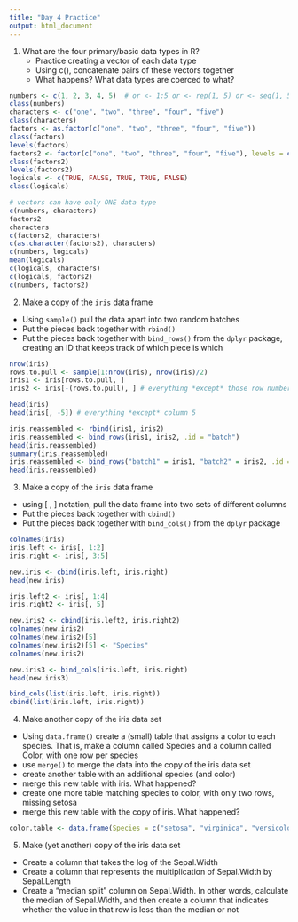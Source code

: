 ```yaml
---
title: "Day 4 Practice"
output: html_document
---
```


1. What are the four primary/basic data types in R?
   - Practice creating a vector of each data type
   - Using c(), concatenate pairs of these vectors together
   - What happens?  What data types are coerced to what?

```r
numbers <- c(1, 2, 3, 4, 5)  # or <- 1:5 or <- rep(1, 5) or <- seq(1, 5, 1)
class(numbers)
characters <- c("one", "two", "three", "four", "five")
class(characters)
factors <- as.factor(c("one", "two", "three", "four", "five"))
class(factors)
levels(factors)
factors2 <- factor(c("one", "two", "three", "four", "five"), levels = c("one", "two", "three", "four", "five"))
class(factors2)
levels(factors2)
logicals <- c(TRUE, FALSE, TRUE, TRUE, FALSE)
class(logicals)

# vectors can have only ONE data type
c(numbers, characters)
factors2
characters
c(factors2, characters)
c(as.character(factors2), characters)
c(numbers, logicals)
mean(logicals)
c(logicals, characters)
c(logicals, factors2)
c(numbers, factors2)

```

2. Make a copy of the `iris` data frame
  - Using `sample()` pull the data apart into two random batches
  - Put the pieces back together with `rbind()`
  - Put the pieces back together with `bind_rows()` from the `dplyr` package, creating an ID that keeps track of which piece is which
  
  
```r
nrow(iris)
rows.to.pull <- sample(1:nrow(iris), nrow(iris)/2)
iris1 <- iris[rows.to.pull, ]
iris2 <- iris[-(rows.to.pull), ] # everything *except* those row numbers in rows.to.pull

head(iris)
head(iris[, -5]) # everything *except* column 5

iris.reassembled <- rbind(iris1, iris2)
iris.reassembled <- bind_rows(iris1, iris2, .id = "batch")
head(iris.reassembled)
summary(iris.reassembled)
iris.reassembled <- bind_rows("batch1" = iris1, "batch2" = iris2, .id = "batch")
head(iris.reassembled)
```

3. Make a copy of the `iris` data frame
  - using [ , ] notation, pull the data frame into two sets of different columns
  - Put the pieces back together with `cbind()`
  - Put the pieces back together with `bind_cols()` from the `dplyr` package

```r
colnames(iris)
iris.left <- iris[, 1:2]
iris.right <- iris[, 3:5]

new.iris <- cbind(iris.left, iris.right)
head(new.iris)

iris.left2 <- iris[, 1:4]
iris.right2 <- iris[, 5]

new.iris2 <- cbind(iris.left2, iris.right2)
colnames(new.iris2)
colnames(new.iris2)[5]
colnames(new.iris2)[5] <- "Species"
colnames(new.iris2)

new.iris3 <- bind_cols(iris.left, iris.right)
head(new.iris3)

bind_cols(list(iris.left, iris.right))
cbind(list(iris.left, iris.right))

```

4. Make another copy of the iris data set
  - Using `data.frame()` create a (small) table that assigns a color to each species.  That is, make a column called Species and a column called Color, with one row per species
  - use `merge()` to merge the data into the copy of the iris data set
  - create another table with an additional species (and color)
  - merge this new table with iris. What happened?
  - create one more table matching species to color, with only two rows, missing setosa
  - merge this new table with the copy of iris. What happened?

```r
color.table <- data.frame(Species = c("setosa", "virginica", "versicolor"), Color = c("red", "blue", "violet"))

```

5. Make (yet another) copy of the iris data set
  - Create a column that takes the log of the Sepal.Width
  - Create a column that represents the multiplication of Sepal.Width by Sepal.Length
  - Create a "median split" column on Sepal.Width. In other words, calculate the median of Sepal.Width, and then create a column that indicates whether the value in that row is less than the median or not
  
  
```r

```
